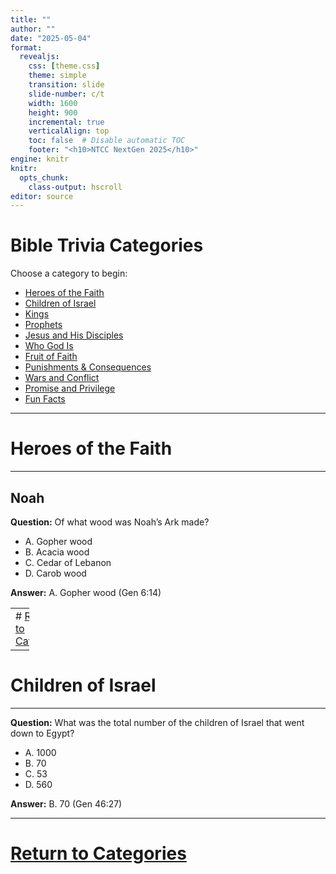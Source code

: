 ```yaml
---
title: ""
author: ""
date: "2025-05-04"
format:
  revealjs:
    css: [theme.css]
    theme: simple
    transition: slide
    slide-number: c/t
    width: 1600
    height: 900
    incremental: true
    verticalAlign: top
    toc: false  # Disable automatic TOC
    footer: "<h10>NTCC NextGen 2025</h10>"
engine: knitr
knitr:
  opts_chunk: 
    class-output: hscroll
editor: source
---
```


# Bible Trivia Categories

Choose a category to begin:

- [Heroes of the Faith](#heroes-of-the-faith)
- [Children of Israel](#children-of-israel) 
- [Kings](#kings)
- [Prophets](#prophets)
- [Jesus and His Disciples](#jesus-and-his-disciples)
- [Who God Is](#who-god-is)
- [Fruit of Faith](#fruit-of-faith)
- [Punishments & Consequences](#punishments-consequences-and-unfortunate-events)
- [Wars and Conflict](#wars-and-conflict)
- [Promise and Privilege](#promise-and-privilege)
- [Fun Facts](#fun-facts)

---

# Heroes of the Faith {#heroes-of-the-faith}

---

## Noah

**Question:** Of what wood was Noah's Ark made?

- A. Gopher wood
- B. Acacia wood
- C. Cedar of Lebanon
- D. Carob wood

::: {.fragment}
**Answer:** A. Gopher wood (Gen 6:14)
:::

---
# [Return to Categories](#bible-trivia-categories)

---

# Children of Israel {#children-of-israel}

---

**Question:** What was the total number of the children of Israel that went down to Egypt?

- A. 1000
- B. 70
- C. 53
- D. 560

::: {.fragment}
**Answer:** B. 70 (Gen 46:27)
:::

---
# [Return to Categories](#bible-trivia-categories)
